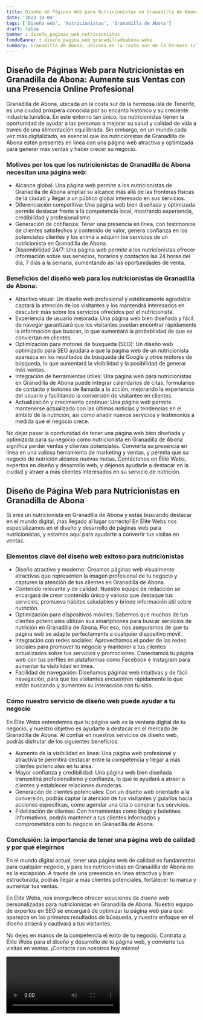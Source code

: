 ```yaml
---
title: Diseño de Páginas Web para Nutricionistas en Granadilla de Abona
date: '2023-10-04'
tags: ['Diseño web', 'Nutricionistas', 'Granadilla de Abona']
draft: false
banner : diseño_paginas_web_nutricionistas
fondoBanner : diseño_pagina_web_granadilladeabona.webp
summary: Granadilla de Abona, ubicada en la costa sur de la hermosa isla de Tenerife, es una ciudad próspera conocida por su encanto histórico y su creciente industria turística. En este entorno tan único, los nutricionistas tienen la oportunidad de ayudar a las personas a mejorar su salud y calidad de vida a través de una alimentación equilibrada. Sin embargo, en un mundo cada vez más digitalizado, es esencial que los nutricionistas de Granadilla de Abona estén presentes en línea con una página web atractiva y optimizada para generar más ventas y hacer crecer su negocio.
---
```


## Diseño de Páginas Web para Nutricionistas en Granadilla de Abona: Aumente sus Ventas con una Presencia Online Profesional

Granadilla de Abona, ubicada en la costa sur de la hermosa isla de Tenerife, es una ciudad próspera conocida por su encanto histórico y su creciente industria turística. En este entorno tan único, los nutricionistas tienen la oportunidad de ayudar a las personas a mejorar su salud y calidad de vida a través de una alimentación equilibrada. Sin embargo, en un mundo cada vez más digitalizado, es esencial que los nutricionistas de Granadilla de Abona estén presentes en línea con una página web atractiva y optimizada para generar más ventas y hacer crecer su negocio.

### Motivos por los que los nutricionistas de Granadilla de Abona necesitan una página web:

- Alcance global: Una página web permite a los nutricionistas de Granadilla de Abona ampliar su alcance más allá de las fronteras físicas de la ciudad y llegar a un público global interesado en sus servicios.
- Diferenciación competitiva: Una página web bien diseñada y optimizada permite destacar frente a la competencia local, mostrando experiencia, credibilidad y profesionalismo.
- Generación de confianza: Tener una presencia en línea, con testimonios de clientes satisfechos y contenido de valor, genera confianza en los potenciales clientes y los anima a adquirir los servicios de un nutricionista en Granadilla de Abona.
- Disponibilidad 24/7: Una página web permite a los nutricionistas ofrecer información sobre sus servicios, horarios y contactos las 24 horas del día, 7 días a la semana, aumentando así las oportunidades de venta.

### Beneficios del diseño web para los nutricionistas de Granadilla de Abona:

- Atractivo visual: Un diseño web profesional y estéticamente agradable captará la atención de los visitantes y los mantendrá interesados en descubrir más sobre los servicios ofrecidos por el nutricionista.
- Experiencia de usuario mejorada: Una página web bien diseñada y fácil de navegar garantizará que los visitantes puedan encontrar rápidamente la información que buscan, lo que aumentará la probabilidad de que se conviertan en clientes.
- Optimización para motores de búsqueda (SEO): Un diseño web optimizado para SEO ayudará a que la página web de un nutricionista aparezca en los resultados de búsqueda de Google y otros motores de búsqueda, lo que aumentará la visibilidad y la posibilidad de generar más ventas.
- Integración de herramientas útiles: Una página web para nutricionistas en Granadilla de Abona puede integrar calendarios de citas, formularios de contacto y botones de llamada a la acción, mejorando la experiencia del usuario y facilitando la conversión de visitantes en clientes.
- Actualización y crecimiento continuo: Una página web permite mantenerse actualizado con las últimas noticias y tendencias en el ámbito de la nutrición, así como añadir nuevos servicios y testimonios a medida que el negocio crece.

No dejar pasar la oportunidad de tener una página web bien diseñada y optimizada para su negocio como nutricionista en Granadilla de Abona significa perder ventas y clientes potenciales. Convierta su presencia en línea en una valiosa herramienta de marketing y ventas, y permita que su negocio de nutrición alcance nuevas metas. Contáctenos en Élite Webs, expertos en diseño y desarrollo web, y déjenos ayudarle a destacar en la ciudad y atraer a más clientes interesados en su servicio de nutrición.

<GifSeo />

<Cta />

## **Diseño de Página Web para Nutricionistas en Granadilla de Abona**

Si eres un nutricionista en Granadilla de Abona y estás buscando destacar en el mundo digital, ¡has llegado al lugar correcto! En Élite Webs nos especializamos en el diseño y desarrollo de páginas web para nutricionistas, y estamos aquí para ayudarte a convertir tus visitas en ventas. 

### **Elementos clave del diseño web exitoso para nutricionistas**

- Diseño atractivo y moderno: Creamos páginas web visualmente atractivas que representen la imagen profesional de tu negocio y capturen la atención de tus clientes en Granadilla de Abona. 
- Contenido relevante y de calidad: Nuestro equipo de redacción se encargará de crear contenido único y valioso que destaque tus servicios, promueva hábitos saludables y brinde información útil sobre nutrición.
- Optimización para dispositivos móviles: Sabemos que muchos de tus clientes potenciales utilizan sus smartphones para buscar servicios de nutrición en Granadilla de Abona. Por eso, nos aseguramos de que tu página web se adapte perfectamente a cualquier dispositivo móvil.
- Integración con redes sociales: Aprovechamos el poder de las redes sociales para promover tu negocio y mantener a tus clientes actualizados sobre tus servicios y promociones. Conectamos tu página web con tus perfiles en plataformas como Facebook e Instagram para aumentar tu visibilidad en línea.
- Facilidad de navegación: Diseñamos páginas web intuitivas y de fácil navegación, para que los visitantes encuentren rápidamente lo que están buscando y aumenten su interacción con tu sitio.

### **Cómo nuestro servicio de diseño web puede ayudar a tu negocio**

En Élite Webs entendemos que tu página web es la ventana digital de tu negocio, y nuestro objetivo es ayudarte a destacar en el mercado de Granadilla de Abona. Al confiar en nuestros servicios de diseño web, podrás disfrutar de los siguientes beneficios:
- Aumento de la visibilidad en línea: Una página web profesional y atractiva te permitirá destacar entre la competencia y llegar a más clientes potenciales en tu área.
- Mayor confianza y credibilidad: Una página web bien diseñada transmitirá profesionalismo y confianza, lo que te ayudará a atraer a clientes y establecer relaciones duraderas.
- Generación de clientes potenciales: Con un diseño web orientado a la conversión, podrás captar la atención de tus visitantes y guiarlos hacia acciones específicas, como agendar una cita o comprar tus servicios.
- Fidelización de clientes: Con herramientas como blogs y boletines informativos, podrás mantener a tus clientes informados y comprometidos con tu negocio en Granadilla de Abona.

### **Conclusión: la importancia de tener una página web de calidad y por qué elegirnos**

En el mundo digital actual, tener una página web de calidad es fundamental para cualquier negocio, y para los nutricionistas en Granadilla de Abona no es la excepción. A través de una presencia en línea atractiva y bien estructurada, podrás llegar a más clientes potenciales, fortalecer tu marca y aumentar tus ventas.

En Élite Webs, nos enorgullece ofrecer soluciones de diseño web personalizadas para nutricionistas en Granadilla de Abona. Nuestro equipo de expertos en SEO se encargará de optimizar tu página web para que aparezca en los primeros resultados de búsqueda, y nuestro enfoque en el diseño atraerá y cautivará a tus visitantes.

No dejes en manos de la competencia el éxito de tu negocio. Contrata a Élite Webs para el diseño y desarrollo de tu página web, y convierte tus visitas en ventas. ¡Contacta con nosotros hoy mismo!

<Video />

<CtaBot job='Nutricionistas' city='Granadilla de Abona'/>

<Gmaps query='Granadilla de Abona+españa+maps' />